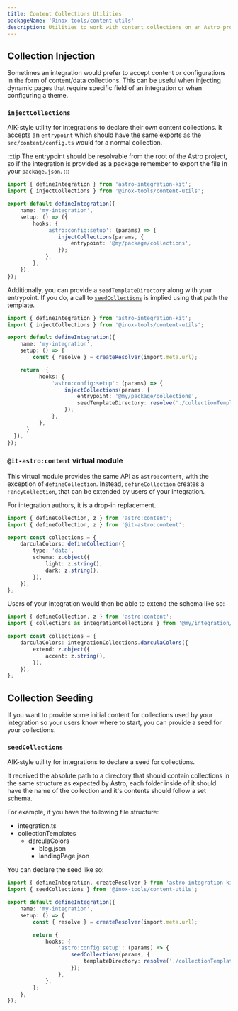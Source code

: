 ```yaml
---
title: Content Collections Utilities
packageName: '@inox-tools/content-utils'
description: Utilities to work with content collections on an Astro project from an integration or library.
---
```


## Collection Injection

Sometimes an integration would prefer to accept content or configurations in the form of content/data collections.
This can be useful when injecting dynamic pages that require specific field of an integration or when configuring a theme.

### `injectCollections`

AIK-style utility for integrations to declare their own content collections.
It accepts an `entrypoint` which should have the same exports as the `src/content/config.ts` would for a normal collection.

:::tip
The entrypoint should be resolvable from the root of the Astro project, so if the integration is provided as a package remember to export the file in your `package.json`.
:::

```ts title="integration.ts"
import { defineIntegration } from 'astro-integration-kit';
import { injectCollections } from '@inox-tools/content-utils';

export default defineIntegration({
	name: 'my-integration',
	setup: () => ({
		hooks: {
			'astro:config:setup': (params) => {
				injectCollections(params, {
					entrypoint: '@my/package/collections',
				});
			},
		},
	}),
});
```

Additionally, you can provide a `seedTemplateDirectory` along with your entrypoint. If you do, a call to [`seedCollections`](#seedcollections) is implied using that path the template.

```ts title="integration.ts"
import { defineIntegration } from 'astro-integration-kit';
import { injectCollections } from '@inox-tools/content-utils';

export default defineIntegration({
	name: 'my-integration',
	setup: () => {
		const { resolve } = createResolver(import.meta.url);

    return  {
		  hooks: {
			  'astro:config:setup': (params) => {
				  injectCollections(params, {
					  entrypoint: '@my/package/collections',
					  seedTemplateDirectory: resolve('./collectionTemplates'),
				  });
			  },
		  },
	  }
  }),
});
```

### `@it-astro:content` virtual module

This virtual module provides the same API as `astro:content`, with the exception of `defineCollection`. Instead, `defineCollection` creates a `FancyCollection`, that can be extended by users of your integration.

For integration authors, it is a drop-in replacement.

```ts title="integration/collection.ts" del={1} ins={2}
import { defineCollection, z } from 'astro:content';
import { defineCollection, z } from '@it-astro:content';

export const collections = {
	darculaColors: defineCollection({
		type: 'data',
		schema: z.object({
			light: z.string(),
			dark: z.string(),
		}),
	}),
};
```

Users of your integration would then be able to extend the schema like so:

```ts title="src/content/config.ts"
import { defineCollection, z } from 'astro:content';
import { collections as integrationCollections } from '@my/integration/collections';

export const collections = {
	darculaColors: integrationCollections.darculaColors({
		extend: z.object({
			accent: z.string(),
		}),
	}),
};
```

## Collection Seeding

If you want to provide some initial content for collections used by your integration so your users know where to start, you can provide a seed for your collections.

### `seedCollections`

AIK-style utility for integrations to declare a seed for collections.

It received the absolute path to a directory that should contain collections in the same structure as expected by Astro, each folder inside of it should have the name of the collection and it's contents should follow a set schema.

For example, if you have the following file structure:


<FileTree>

- integration.ts
- collectionTemplates
  - darculaColors
    - blog.json
    - landingPage.json

</FileTree>

You can declare the seed like so:

```ts title="integration.ts"
import { defineIntegration, createResolver } from 'astro-integration-kit';
import { seedCollections } from '@inox-tools/content-utils';

export default defineIntegration({
	name: 'my-integration',
	setup: () => {
		const { resolve } = createResolver(import.meta.url);

		return {
			hooks: {
				'astro:config:setup': (params) => {
					seedCollections(params, {
						templateDirectory: resolve('./collectionTemplates'),
					});
				},
			},
		};
	},
});
```
